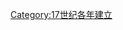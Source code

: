{{Commons category|1646 establishments}}
{{estcat|164|6|1639|1650}}
[[Category:17世纪各年建立|Category:17世纪各年建立]]